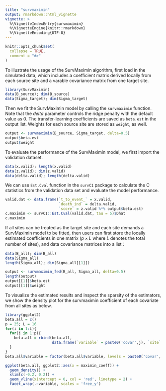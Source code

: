 ```yaml
---
title: "survmaximin"
output: rmarkdown::html_vignette
vignette: >
  %\VignetteIndexEntry{survmaximin}
  %\VignetteEngine{knitr::rmarkdown}
  %\VignetteEncoding{UTF-8}
---
```


```r
knitr::opts_chunk$set(
  collapse = TRUE,
  comment = "#>"
)
```

To illustrate the usage of the SurvMaximin algorithm, first load in the simulated data, which includes a coefficient matrix derived locally from each source site and a varable covariance matrix from one target site. 

```r
library(SurvMaximin)
data(B_source); dim(B_source)
data(Sigma_target); dim(Sigma_target)
```

Then we fit the SurvMaximin model by calling the `survmaximin` function. Note that the $delta$ parameter controls the ridge penalty with the default value as 0. The transfer-learning coefficients are saved as `beta.est` in the output list. Weights for each source site are stored as `weight`, as well.

```r
output <- survmaximin(B_source, Sigma_target, delta=0.5)
output$beta.est
output$weight
```


To evaluate the performance of the SurvMaximin model, we first import the validation dataset.


```r
data(x.valid); length(x.valid)
data(z.valid); dim(z.valid)
data(delta.valid); length(delta.valid)
```
We can use `Est.Cval` function in the `survC1` package to calculate the C statistics from the validation data set and evaluate the model performance.

```r
valid.dat <- data.frame(`t_to_event_` = x.valid,
                        `death_ind` = delta.valid,
                        `score` = z.valid %*% output$beta.est)
c.maximin <- survC1::Est.Cval(valid.dat, tau = 5)$Dhat
c.maximin
```


If all sites can be treated as the target site and each site demands a SurvMaximin model to be fitted, then users can first store the locally estimated coefficients in one matrix ($p\times L$ where $L$ denotes the total number of sites), and data covariance matrices into a list：


```r
data(B_all); dim(B_all)
data(Sigma_all)
length(Sigma_all); dim(Sigma_all[[1]])

```
```r
output <- survmaximin_fed(B_all, Sigma_all, delta=0.5)
length(output)
output[[1]]$beta.est
output[[1]]$weight

```


To visualize the estimated results and inspect the sparsity of the estimators, we show the density plot for the survmaximin coefficient of each covariate from all sites as below. 

```r
library(ggplot2)
beta.all = c()
p = 25; L = 16
for(i in 1:L){
  for(j in 1:p){
    beta.all = rbind(beta.all, 
                     data.frame(`variable` = paste0('covar',j), `site` = i, `maximin_coeff` = output[[i]]$beta.est[j]))
  }
}
beta.all$variable = factor(beta.all$variable, levels = paste0('covar', 1:25))

ggplot(beta.all, ggplot2::aes(x = maximin_coeff)) +
  geom_density() +
  xlim(c(-0.2, 0.2)) +
  geom_vline(xintercept = 0, col = 'red', linetype = 2) +
  facet_wrap(.~variable, scales = 'free_y')
```
